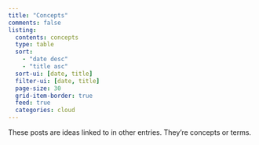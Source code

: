 ```yaml
---
title: "Concepts"
comments: false
listing:
  contents: concepts
  type: table
  sort: 
    - "date desc"
    - "title asc"
  sort-ui: [date, title]
  filter-ui: [date, title]
  page-size: 30
  grid-item-border: true
  feed: true
  categories: cloud
---
```


These posts are ideas linked to in other entries. They're concepts or terms.